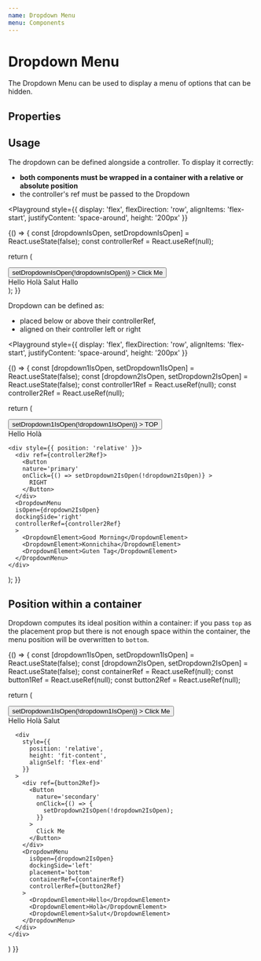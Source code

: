 ```yaml
---
name: Dropdown Menu
menu: Components
---
```



# Dropdown Menu

The Dropdown Menu can be used to display a menu of options that can be hidden.

## Properties

<Props of={DropdownMenu} />

## Usage

The dropdown can be defined alongside a controller. To display it correctly:

- **both components must be wrapped in a container with a relative or absolute position**
- the controller's ref must be passed to the Dropdown

<Playground
  style={{
    display: 'flex',
    flexDirection: 'row',
    alignItems: 'flex-start',
    justifyContent: 'space-around',
    height: '200px'
  }}
>
  {() => {
  const [dropdownIsOpen, setDropdownIsOpen] = React.useState(false);
    const controllerRef = React.useRef(null);

return (

<div style={{ position: 'relative' }}>
<div ref={controllerRef}>
<Button
nature='primary'
onClick={() => setDropdownIsOpen(!dropdownIsOpen)} >
Click Me
</Button>
</div>
<DropdownMenu
        isOpen={dropdownIsOpen}
        dockingSide='left'
        placement='bottom'
        controllerRef={controllerRef}
      >
<DropdownElement>Hello</DropdownElement>
<DropdownElement>Holà</DropdownElement>
<DropdownElement>Salut</DropdownElement>
<DropdownElement>Hallo</DropdownElement>
</DropdownMenu>
</div>
);
}}

</Playground>

Dropdown can be defined as:

- placed below or above their controllerRef,
- aligned on their controller left or right

<Playground
  style={{
    display: 'flex',
    flexDirection: 'row',
    alignItems: 'flex-start',
    justifyContent: 'space-around',
    height: '200px'
  }}
>
  {() => {
    const [dropdown1IsOpen, setDropdown1IsOpen] = React.useState(false);
    const [dropdown2IsOpen, setDropdown2IsOpen] = React.useState(false);
    const controller1Ref = React.useRef(null);
    const controller2Ref = React.useRef(null);

return (

  <div style={{display: 'flex', justifyContent: 'space-between', alignItems: 'center', width: "100%", height: "100%"}}>
    <div style={{ position: 'relative' }}>
      <div ref={controller1Ref}>
        <Button
        nature='primary'
        onClick={() => setDropdown1IsOpen(!dropdown1IsOpen)} >
          TOP
        </Button>
      </div>
      <DropdownMenu
      isOpen={dropdown1IsOpen}
      placement='top'
      controllerRef={controller1Ref}
      >
        <DropdownElement>Hello</DropdownElement>
        <DropdownElement>Holà</DropdownElement>
      </DropdownMenu>
    </div>

    <div style={{ position: 'relative' }}>
      <div ref={controller2Ref}>
        <Button
        nature='primary'
        onClick={() => setDropdown2IsOpen(!dropdown2IsOpen)} >
          RIGHT
        </Button>
      </div>
      <DropdownMenu
      isOpen={dropdown2IsOpen}
      dockingSide='right'
      controllerRef={controller2Ref}
      >
        <DropdownElement>Good Morning</DropdownElement>
        <DropdownElement>Konnichiha</DropdownElement>
        <DropdownElement>Guten Tag</DropdownElement>
      </DropdownMenu>
    </div>

  </div>
);
}}

</Playground>

## Position within a container

Dropdown computes its ideal position within a container:
if you pass `top` as the placement prop but there is not enough space within the container,
the menu position will be overwritten to `bottom`.

<Playground >
{() => {
  const [dropdown1IsOpen, setDropdown1IsOpen] = React.useState(false);
  const [dropdown2IsOpen, setDropdown2IsOpen] = React.useState(false);
  const containerRef = React.useRef(null);
  const button1Ref = React.useRef(null);
  const button2Ref = React.useRef(null);

return (

<div
ref={containerRef}
style={{
        height: '250px',
        display: 'flex',
        background: 'ghostwhite',
        justifyContent: 'space-between'
      }} >
<div style={{ position: 'relative', height: 'fit-content' }}>
<div ref={button1Ref}>
<Button
nature='primary'
onClick={() => setDropdown1IsOpen(!dropdown1IsOpen)} >
Click Me
</Button>
</div>
<DropdownMenu
          isOpen={dropdown1IsOpen}
          dockingSide='left'
          placement='top'
          containerRef={containerRef}
          controllerRef={button1Ref}
        >
          <DropdownElement>Hello</DropdownElement>
          <DropdownElement>Holà</DropdownElement>
          <DropdownElement>Salut</DropdownElement>
</DropdownMenu>
</div>

      <div
        style={{
          position: 'relative',
          height: 'fit-content',
          alignSelf: 'flex-end'
        }}
      >
        <div ref={button2Ref}>
          <Button
            nature='secondary'
            onClick={() => {
              setDropdown2IsOpen(!dropdown2IsOpen);
            }}
          >
            Click Me
          </Button>
        </div>
        <DropdownMenu
          isOpen={dropdown2IsOpen}
          dockingSide='left'
          placement='bottom'
          containerRef={containerRef}
          controllerRef={button2Ref}
        >
          <DropdownElement>Hello</DropdownElement>
          <DropdownElement>Holà</DropdownElement>
          <DropdownElement>Salut</DropdownElement>
        </DropdownMenu>
      </div>
    </div>

)
}}

</Playground>
